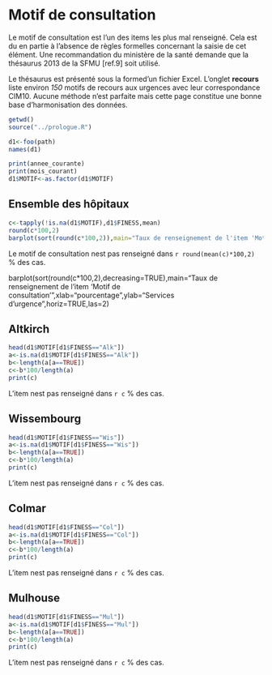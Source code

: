 Motif de consultation
========================================================

Le motif de consultation est l'un des items les plus mal renseigné. Cela est du en partie à l'absence de règles formelles concernant la saisie de cet élément. Une recommandation du ministère de la santé demande que la thésaurus 2013 de la SFMU [ref.9] soit utilisé.

Le thésaurus est présenté sous la formed'un fichier Excel. L'onglet **recours** liste environ *150* motifs de recours aux urgences avec leur correspondance CIM10. Aucune méthode n'est parfaite mais cette page constitue une bonne base d'harmonisation des données.

```r
getwd()
source("../prologue.R")

d1<-foo(path)
names(d1)

```
```r
print(annee_courante)
print(mois_courant)
d1$MOTIF<-as.factor(d1$MOTIF)
```
Ensemble des hôpitaux
---------------------
```r

c<-tapply(!is.na(d1$MOTIF),d1$FINESS,mean)
round(c*100,2)
barplot(sort(round(c*100,2)),main="Taux de renseignement de l'item 'Motif de consultation'",ylab="pourcentage",xlab="Services d'urgence")
```
Le motif de consultation nest pas renseigné dans `r round(mean(c)*100,2)` % des cas.

barplot(sort(round(c*100,2),decreasing=TRUE),main="Taux de renseignement de l'item 'Motif de consultation'",xlab="pourcentage",ylab="Services d'urgence",horiz=TRUE,las=2)

Altkirch
-----
```r
head(d1$MOTIF[d1$FINESS=="Alk"])
a<-is.na(d1$MOTIF[d1$FINESS=="Alk"])
b<-length(a[a==TRUE])
c<-b*100/length(a)
print(c)
```
L'item nest pas renseigné dans `r c` % des cas.

Wissembourg
-----
```r
head(d1$MOTIF[d1$FINESS=="Wis"])
a<-is.na(d1$MOTIF[d1$FINESS=="Wis"])
b<-length(a[a==TRUE])
c<-b*100/length(a)
print(c)
```
L'item nest pas renseigné dans `r c` % des cas.

Colmar
-----
```r
head(d1$MOTIF[d1$FINESS=="Col"])
a<-is.na(d1$MOTIF[d1$FINESS=="Col"])
b<-length(a[a==TRUE])
c<-b*100/length(a)
print(c)
```
L'item nest pas renseigné dans `r c` % des cas.

Mulhouse
--------
```r
head(d1$MOTIF[d1$FINESS=="Mul"])
a<-is.na(d1$MOTIF[d1$FINESS=="Mul"])
b<-length(a[a==TRUE])
c<-b*100/length(a)
print(c)
```
L'item nest pas renseigné dans `r c` % des cas.